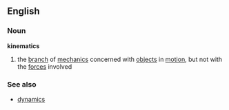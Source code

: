 ==English==
===Noun===
{{wikipedia}}
'''kinematics'''
#{{physics}} the [[branch]] of [[mechanics]] concerned with [[object]]s in [[motion]], but not with the [[force]]s involved
===See also===
*[[dynamics]]